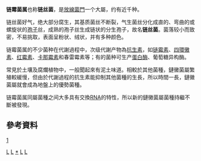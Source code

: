 {{Automatic taxobox
| taxon = Streptomyces
| image = Streptomyces sp. PHIL 2983 lores.jpg
| image_caption = 放線菌（{{lang|en|Streptomyces sp}}）
| authority = Waksman & Henrici, 1943
| subdivision_ranks = 种
| subdivision = [[鏈黴菌屬菌種列表|鏈黴菌屬菌種列表]]
}}
'''链霉菌属'''也称'''链丝菌'''，是[[放線菌門|放線菌門]]一个大屬，约有近千种。

链丝菌好气，绝大部分腐生，其基质菌丝不断裂，气生菌丝分化成直的、弯曲的或螺旋状的[[孢子|孢子]]丝，成熟的孢子丝生成链状的分生孢子，故名'''链丝菌'''。菌落较小而致密，不易挑取，表面呈粉状、绒状，并有多种颜色。

链霉菌属的不少菌种在代謝過程中，次级代謝产物為[[抗生素|抗生素]]，如[[链霉素|链霉素]]、[[四環黴素|四環黴素]]、[[红霉素|红霉素]]、[[卡那霉素|卡那霉素]]和春雷霉素等；有的菌种可生产[[蛋白酶|蛋白酶]]、葡萄糖异构酶。

常見於土壤及腐爛植物中，一般聞起來有泥土味道。相較於其他菌種，鏈黴菌屬繁殖較緩慢，但由於代謝過程的抗生素能抑制其他菌種的生長，所以時間一長，鏈黴菌屬就會成為地盤上的優勢菌種。

链霉菌属同屬菌種之间大多具有交換[[RNA|RNA]]的特性，所以新的鏈黴菌屬菌種持繼不斷被發現。

== 參考資料 ==
[http://en.wikipedia.org/wiki/Streptomyces]
{{Taxonbar|from=Q1144013}}

[[Category:放線菌門|L]]
[[Category:革兰氏阳性菌|L]]
[[Category:链霉菌属|*]]
[[Category:植物病因與病症|L]]
[[Category:_1943年描述的分类群|L]]